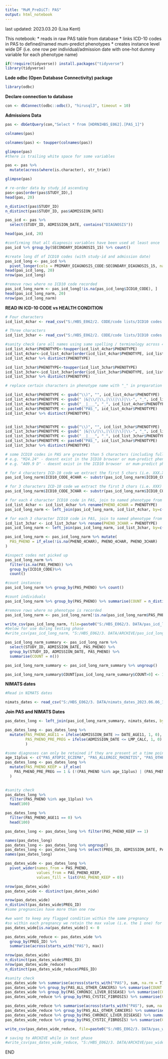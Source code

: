 ---
title: "MuM_PreDiCT: PAS"
output: html_notebook
---

last updated: 2023.03.20 (Lisa Kent)

This notebook:
* reads in raw PAS table from database
* links ICD-10 codes in PAS to defined/named mum-predict phenotypes 
* creates instance level wide DF (i.e. one row per individual/admission date with one-hot dummy variable for each phenotype name)

################


```{r}
if(!require(tidyverse)) install.packages("tidyverse")
library(tidyverse)
```

__Lode odbc (Open Database Connectivity) package__
```{r}
library(odbc)
```

__Declare connection to database__
```{r}
con <- dbConnect(odbc::odbc(), "hirusql3", timeout = 10)
```



__Admissions Data__
```{r}
pas <- dbGetQuery(con,"Select * from [HDRNIHBS_E062].[PAS_1]")
```

```{r}
colnames(pas)
```

```{r}
colnames(pas) <- toupper(colnames(pas))
```


```{r}
glimpse(pas)
#there is trailing white space for some variables
```

```{r}
pas <- pas %>% 
  mutate(across(where(is.character), str_trim))

glimpse(pas)
```

```{r}
# re-order data by study_id ascending 
pas<-pas[order(pas$STUDY_ID),]
head(pas, 20)
```

```{r}
n_distinct(pas$STUDY_ID)
n_distinct(pas$STUDY_ID, pas$ADMISSION_DATE)
```



```{r}
pas_icd <- pas %>%
  select(STUDY_ID, ADMISSION_DATE, contains("DIAGNOSIS"))

head(pas_icd, 20)
```

```{r}
#confirming that all diagnosis variables have been used at least once
pas_icd %>% group_by(SECONDARY_DIAGNOSIS_15) %>% count()
```


```{r}
#create long df of ICD10 codes (with study-id and admission date)
pas_icd_long <- pas_icd %>%
  pivot_longer(cols = PRIMARY_DIAGNOSIS_CODE:SECONDARY_DIAGNOSIS_15, names_to = "VAR", values_to = "ICD10_CODE")
head(pas_icd_long, 20)
nrow(pas_icd_long)
```

```{r}
#remove rows where no ICD10 code recorded
pas_icd_long_narm <- pas_icd_long[!is.na(pas_icd_long$ICD10_CODE), ]
head(pas_icd_long_narm, 20)
nrow(pas_icd_long_narm)
```

__READ IN ICD-10 CODE vs HEALTH CONDITION__
```{r}
# Four characters
icd_list_4char <- read_csv("S:/HBS_E062/2. CODE/code lists/ICD10 codes 2023.02.27.csv")
```

```{r}
# Three characters
icd_list_3char <- read_csv("S:/HBS_E062/2. CODE/code lists/ICD10 codes 3char 2023.02.27.csv")
```


```{r}
#sanity check (are all names using same spelling / terminology across 4 and 3 char lists?)
icd_list_4char$PHENOTYPE<-toupper(icd_list_4char$PHENOTYPE)
icd_list_4char<-icd_list_4char[order(icd_list_4char$PHENOTYPE, icd_list_4char$ICD10_CODE),]
icd_list_4char %>% distinct(PHENOTYPE)

icd_list_3char$PHENOTYPE<-toupper(icd_list_3char$PHENOTYPE)
icd_list_3char<-icd_list_3char[order(icd_list_3char$PHENOTYPE, icd_list_3char$ICD10_CODE),]
icd_list_3char %>% distinct(PHENOTYPE)
```


```{r}
# replace certain characters in phenotype name with "_" in preparation for using these to create column names

icd_list_4char$PHENOTYPE <- gsub("\\)", "", icd_list_4char$PHENOTYPE)
icd_list_4char$PHENOTYPE <- gsub(" |&|\\/|\\,|\\(|\\)|\\-", "_", icd_list_4char$PHENOTYPE)
icd_list_4char$PHENOTYPE <- gsub("__|___", "_", icd_list_4char$PHENOTYPE)
icd_list_4char$PHENOTYPE <- paste0("PAS_", icd_list_4char$PHENOTYPE)
icd_list_4char %>% distinct(PHENOTYPE)


icd_list_3char$PHENOTYPE <- gsub("\\)", "", icd_list_3char$PHENOTYPE)
icd_list_3char$PHENOTYPE <- gsub(" |&|\\/|\\,|\\(|\\)|\\-", "_", icd_list_3char$PHENOTYPE)
icd_list_3char$PHENOTYPE <- gsub("__|___", "_", icd_list_3char$PHENOTYPE)
icd_list_3char$PHENOTYPE <- paste0("PAS_", icd_list_3char$PHENOTYPE)
icd_list_3char %>% distinct(PHENOTYPE)

```


```{r}
# some ICD10 codes in PAS are greater than 5 characters (including fullstop)
# e.g. "M24.24" - doesnt exist in the ICD10 browser or mum-predict phenome
# e.g. "A09.9 D" - doesnt exist in the ICD10 browser  or mum-predict phenome - many have this extra " D" at end

# for 4 characters ICD-10 code we extract the first 5 chars (i.e. XXX.X)
pas_icd_long_narm$ICD10_CODE_4CHAR <- substr(pas_icd_long_narm$ICD10_CODE, 1, 5)

# for 3 characters ICD-10 code we extract the first 3 chars (i.e. XXX)
pas_icd_long_narm$ICD10_CODE_3CHAR <- substr(pas_icd_long_narm$ICD10_CODE, 1, 3)
```

```{r}
# for each 4 character ICD10 code in PAS, join to named phenotype from mum-predict phenotype-code list
icd_list_4char <- icd_list_4char %>% rename(PHENO_4CHAR = PHENOTYPE)
pas_icd_long_narm <- left_join(pas_icd_long_narm, icd_list_4char, by=c("ICD10_CODE_4CHAR" = "ICD10_CODE"))
```


```{r}
# for each 3 character ICD10 code in PAS, join to named phenotype from mum-predict phenotype-code list
icd_list_3char <- icd_list_3char %>% rename(PHENO_3CHAR = PHENOTYPE)
pas_icd_long_narm <- left_join(pas_icd_long_narm, icd_list_3char, by=c("ICD10_CODE_3CHAR" = "ICD10_CODE"))
```

```{r}
pas_icd_long_narm <- pas_icd_long_narm %>% mutate(
  PAS_PHENO = if_else(!is.na(PHENO_4CHAR), PHENO_4CHAR, PHENO_3CHAR)
)
```




```{r}
#inspect codes not picked up
pas_icd_long_narm %>% 
  filter(is.na(PAS_PHENO)) %>%
  group_by(ICD10_CODE)%>%
  count()

#count instances
pas_icd_long_narm %>% group_by(PAS_PHENO) %>% count()

#count individuals
pas_icd_long_narm %>% group_by(PAS_PHENO) %>% summarise(COUNT = n_distinct(STUDY_ID))

```






```{r}
#remove rows where no phenotype is recorded
pas_icd_long_narm <- pas_icd_long_narm[!is.na(pas_icd_long_narm$PAS_PHENO), ]
```

```{r}
write_csv(pas_icd_long_narm, file=paste0("S:/HBS_E062/3. DATA/pas_icd_long_narm_", format(lubridate::now(), "%Y.%m.%d_%H.%M"),".csv"))
#below for use during testing phase
#write_csv(pas_icd_long_narm, "S:/HBS_E062/3. DATA/ARCHIVE/pas_icd_long_narm.csv")
```



```{r}
pas_icd_long_narm_summary <- pas_icd_long_narm %>%
  select(STUDY_ID, ADMISSION_DATE, PAS_PHENO) %>%
  group_by(STUDY_ID, ADMISSION_DATE, PAS_PHENO) %>%
  summarise(COUNT = n())
```
```{r}
pas_icd_long_narm_summary <- pas_icd_long_narm_summary %>% ungroup()
```


```{r}
pas_icd_long_narm_summary$COUNT[pas_icd_long_narm_summary$COUNT>0] <- 1
```

#######################################################

__NIMATS dates__
```{r}
#Read in NIMATS dates

nimats_dates <- read_csv("S:/HBS_E062/3. DATA/nimats_dates_2023.06.06_14.15.csv")
```

__Join PAS and NIMATS Dates__
```{r}
pas_dates_long <- left_join(pas_icd_long_narm_summary, nimats_dates, by="STUDY_ID")
```

```{r}
pas_dates_long <- pas_dates_long %>%
  mutate(PAS_PHENO_AGE11 = ifelse(ADMISSION_DATE >= DATE_AGE11, 1, 0),    #age 11+?
         PAS_PHENO_PRE_PREG = ifelse(ADMISSION_DATE <= LMP_CALC, 1, 0)    #pre-pregnancy?
         )
```



```{r}
#some diagnoses can only be retained if they are present at a time point that falls after the mother is aged 11 years
age_11plus <- c("PAS_ATOPIC_ECZEMA", "PAS_ALLERGIC_RHINITIS", "PAS_OTHER_HEADACHES", "PAS_ASTHMA")
pas_dates_long <- pas_dates_long %>%
  mutate(PAS_PHENO_KEEP = if_else(
    PAS_PHENO_PRE_PREG == 1 & (!(PAS_PHENO %in% age_11plus) | (PAS_PHENO %in% age_11plus & PAS_PHENO_AGE11==1)), 1, 0)
  )
 
```


```{r}
#sanity check
pas_dates_long %>%
  filter(PAS_PHENO %in% age_11plus) %>%
  head(100)

pas_dates_long %>%
  filter(PAS_PHENO_AGE11 == 0) %>%
  head(100)
```


```{r}
pas_dates_long <- pas_dates_long %>% filter(PAS_PHENO_KEEP == 1)
```

```{r}
names(pas_dates_long)
pas_dates_long <- pas_dates_long %>% ungroup()
pas_dates_long <- pas_dates_long %>% select(PREG_ID, ADMISSION_DATE, PAS_PHENO, PAS_PHENO_KEEP)
names(pas_dates_long)
```



```{r}
pas_dates_wide <- pas_dates_long %>%
  pivot_wider(names_from = PAS_PHENO,
              values_from = PAS_PHENO_KEEP,
              values_fill = list(PAS_PHENO_KEEP = 0))
```


```{r}
nrow(pas_dates_wide)
pas_dates_wide <- distinct(pas_dates_wide)

nrow(pas_dates_wide)
n_distinct(pas_dates_wide$PREG_ID)
#some pregnancies have more than one row
```

```{r}
#we want to keep any flagged condition within the same pregnancy
#so within each pregnancy we retain the max value (i.e. the 1 one) for any condition
pas_dates_wide[is.na(pas_dates_wide)] <- 0

pas_dates_wide_reduce <- pas_dates_wide %>%
  group_by(PREG_ID) %>%
  summarise(across(starts_with("PAS"), max))

nrow(pas_dates_wide)
n_distinct(pas_dates_wide$PREG_ID)
nrow(pas_dates_wide_reduce)
n_distinct(pas_dates_wide_reduce$PREG_ID)

```
```{r}
#sanity check
pas_dates_wide %>% summarise(across(starts_with("PAS"), sum, na.rm = T))
pas_dates_wide %>% group_by(PAS_ALL_OTHER_CANCERS) %>% summarise(COUNT = n_distinct(PREG_ID))
pas_dates_wide %>% group_by(PAS_CHRONIC_LIVER_DISEASE) %>% summarise(COUNT = n_distinct(PREG_ID))
pas_dates_wide_reduce %>% group_by(PAS_CYSTIC_FIBROSIS) %>% summarise(COUNT = n_distinct(PREG_ID))

pas_dates_wide_reduce %>% summarise(across(starts_with("PAS"), sum, na.rm = T))
pas_dates_wide_reduce %>% group_by(PAS_ALL_OTHER_CANCERS) %>% summarise(COUNT = n_distinct(PREG_ID))
pas_dates_wide_reduce %>% group_by(PAS_CHRONIC_LIVER_DISEASE) %>% summarise(COUNT = n_distinct(PREG_ID))
pas_dates_wide_reduce %>% group_by(PAS_CYSTIC_FIBROSIS) %>% summarise(COUNT = n_distinct(PREG_ID))


```


```{r}

write_csv(pas_dates_wide_reduce, file=paste0("S:/HBS_E062/3. DATA/pas_wide_", format(lubridate::now(), "%Y.%m.%d_%H.%M"),".csv"))

# saving to ARCHIVE while in test phase
#write_csv(pas_dates_wide_reduce, "S:/HBS_E062/3. DATA/ARCHIVE/pas_wide.csv")

```


######################################
#######           END          #######
######################################